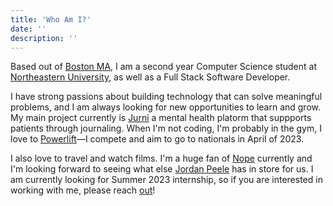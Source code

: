 ```yaml
---
title: 'Who Am I?'
date: ''
description: ''
---
```


Based out of [Boston MA](https://www.boston.gov/), I am a second year Computer Science student at [Northeastern University](https://www.northeastern.edu/),
as well as a Full Stack Software Developer.

I have strong passions about building technology that can solve meaningful problems, and I am always looking for new opportunities to learn and grow.
My main project currently is [Jurni](https://davidoduney.com/projects) a mental health platorm that suppports patients through journaling. When I'm not coding, I'm probably in the gym, I love to [Powerlift](https://www.openpowerlifting.org/u/davidoduneye)—I compete and aim to go to nationals in April of 2023.

I also love to travel and watch films. I'm a huge fan of [Nope](https://www.imdb.com/title/tt10954984/) currently and I'm looking forward to seeing what else [Jordan Peele](https://www.imdb.com/name/nm1443502/) has in store for us. I am currently looking for Summer 2023 internship, so if you are interested in working with me, please reach [out](https://davidoduneye.com/contact)!
